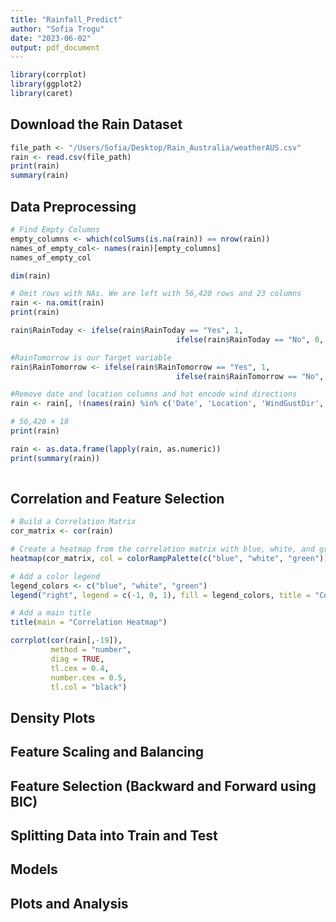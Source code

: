 ```yaml
---
title: "Rainfall_Predict"
author: "Sofia Trogu"
date: "2023-06-02"
output: pdf_document
---
```


```r
library(corrplot)
library(ggplot2)
library(caret)
```

## Download the Rain Dataset
```r
file_path <- "/Users/Sofia/Desktop/Rain_Australia/weatherAUS.csv"
rain <- read.csv(file_path)
print(rain)
summary(rain)
```

## Data Preprocessing

```r
# Find Empty Columns
empty_columns <- which(colSums(is.na(rain)) == nrow(rain))
names_of_empty_col<- names(rain)[empty_columns]
names_of_empty_col

dim(rain)

# Omit rows with NAs. We are left with 56,420 rows and 23 columns
rain <- na.omit(rain)
print(rain)

rain$RainToday <- ifelse(rain$RainToday == "Yes", 1,
                                     ifelse(rain$RainToday == "No", 0, rain$RainToday))

#RainTomorrow is our Target variable                         
rain$RainTomorrow <- ifelse(rain$RainTomorrow == "Yes", 1,
                                     ifelse(rain$RainTomorrow == "No", 0, rain$RainToday))  

#Remove date and location columns and hot encode wind directions
rain <- rain[, !(names(rain) %in% c('Date', 'Location', 'WindGustDir', 'WindDir9am', 'WindDir3pm'))]

# 56,420 × 18
print(rain)

rain <- as.data.frame(lapply(rain, as.numeric))
print(summary(rain))
                                    
```
## Correlation and Feature Selection
```r
# Build a Correlation Matrix
cor_matrix <- cor(rain)

# Create a heatmap from the correlation matrix with blue, white, and green color scheme
heatmap(cor_matrix, col = colorRampPalette(c("blue", "white", "green"))(100))

# Add a color legend
legend_colors <- c("blue", "white", "green")
legend("right", legend = c(-1, 0, 1), fill = legend_colors, title = "Correlation")

# Add a main title
title(main = "Correlation Heatmap")

corrplot(cor(rain[,-19]),
         method = "number",
         diag = TRUE,
         tl.cex = 0.4,
         number.cex = 0.5,
         tl.col = "black")
```
## Density Plots
## Feature Scaling and Balancing
## Feature Selection (Backward and Forward using BIC)
## Splitting Data into Train and Test
## Models
## Plots and Analysis